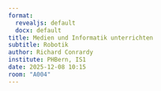 ```yaml
---
format: 
  revealjs: default
  docx: default
title: Medien und Informatik unterrichten
subtitle: Robotik
author: Richard Conrardy
institute: PHBern, IS1
date: 2025-12-08 10:15
room: "A004"
---
```

